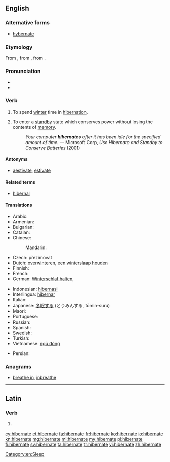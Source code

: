 ==English==

===Alternative forms===
* [[hybernate]]

===Etymology===
From {{etyl|la|en}} {{term|hibernatus|lang=la}}, from {{term/t|la|hibernō}}, from {{term/t|la|hībernus||winter}}.

===Pronunciation===
* {{X-SAMPA|/"haIb@%neIt/}}
* {{IPA|/ˈhaɪbəˌneɪt/}}

===Verb===
{{en-verb|hibernat|ing}}

# {{context|intransitive|lang=en}} To spend [[winter]] time in [[hibernation]].
# {{context|intransitive|computing|lang=en}} To enter a [[standby]] state which conserves power without losing the contents of [[memory]].
#: ''Your computer '''hibernates''' after it has been idle for the specified amount of time.'' &mdash; Microsoft Corp, ''Use Hibernate and Standby to Conserve Batteries'' (2001)

====Antonyms====
* [[aestivate]], [[estivate]]

====Related terms====
* [[hibernal]]

====Translations====
{{trans-top|winter sleep}}
* Arabic: {{t-|ar|أسبت|tr='asbata}}
* Armenian: {{t-|hy|ձմեռել|tr=jmeṙel}}
* Bulgarian: {{t-|bg|зимен сън|m|sc=Cyrl}}
* Catalan: {{t+|ca|hibernar}}
* Chinese:
*: Mandarin: {{t-|cmn|冬眠|tr=dōngmián|sc=Hani}}
* Czech: přezimovat
* Dutch: [[overwinteren]], [[een winterslaap houden]]
* Finnish: {{t-|fi|horrostaa}}
* French: {{t+|fr|hiberner}}
* German: [[Winterschlaf halten]],  {{t-|de|überwintern}}
{{trans-mid}}
* Indonesian: [[hibernasi]]
* Interlingua: [[hibernar]]
* Italian: {{t-|it|ibernare}}
* Japanese: [[冬眠]]する (とうみんする, tōmin-suru)
* Maori: {{t-|mi|moemakariri}}
* Portuguese: {{t+|pt|hibernar}}
* Russian: {{t+|ru|зимовать|tr=zimovát'}}
* Spanish: {{t-|es|hibernar}}
* Swedish: {{t+|sv|övervintra}}
* Turkish: {{t+|tr|kış uykusuna yatmak}}
* Vietnamese: [[ngủ đông]]
{{trans-bottom}}

{{trans-top|computer standby}}
* Persian: {{t+|fa|خواب زمستانی|sc=fa-Arab}}
{{trans-mid}}
{{trans-bottom}}

===Anagrams===
* [[breathe in#English|breathe in]], [[inbreathe#English|inbreathe]]

[[Category:en:Sleep]]

----

==Latin==

===Verb===
{{la-verb-form|hībernāte}}

# {{conjugation of|hībernō||1|p|pres|act|imp|lang=la}}

[[cy:hibernate]]
[[et:hibernate]]
[[fa:hibernate]]
[[fr:hibernate]]
[[ko:hibernate]]
[[io:hibernate]]
[[kn:hibernate]]
[[mg:hibernate]]
[[ml:hibernate]]
[[my:hibernate]]
[[pl:hibernate]]
[[fi:hibernate]]
[[sv:hibernate]]
[[ta:hibernate]]
[[tr:hibernate]]
[[vi:hibernate]]
[[zh:hibernate]]